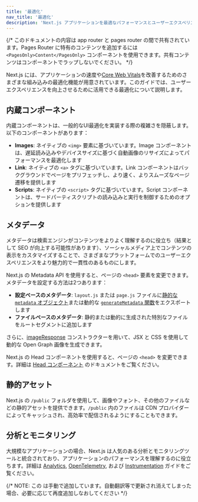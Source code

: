 ```yaml
---
title: '最適化'
nav_title: '最適化'
description: 'Next.js アプリケーションを最適なパフォーマンスとユーザーエクスペリエンスのために最適化します。'
---
```


{/* このドキュメントの内容は app router と pages router の間で共有されています。Pages Router に特有のコンテンツを追加するには `<PagesOnly>Content</PagesOnly>` コンポーネントを使用できます。共有コンテンツはコンポーネントでラップしないでください。 */}

Next.js には、アプリケーションの速度や[Core Web Vitals](https://web.dev/vitals/)を改善するためのさまざまな組み込みの最適化機能が用意されています。このガイドでは、ユーザーエクスペリエンスを向上させるために活用できる最適化について説明します。

## 内蔵コンポーネント

内蔵コンポーネントは、一般的なUI最適化を実装する際の複雑さを隠蔽します。以下のコンポーネントがあります：

- **Images**: ネイティブの `<img>` 要素に基づいています。Image コンポーネントは、遅延読み込みやデバイスサイズに基づく自動画像のリサイズによってパフォーマンスを最適化します
- **Link**: ネイティブの `<a>` タグに基づいています。Link コンポーネントはバックグラウンドでページをプリフェッチし、より速く、よりスムーズなページ遷移を提供します
- **Scripts**: ネイティブの `<script>` タグに基づいています。Script コンポーネントは、サードパーティスクリプトの読み込みと実行を制御するためのオプションを提供します

## メタデータ

メタデータは検索エンジンがコンテンツをよりよく理解するのに役立ち（結果として SEO が向上する可能性があります）、ソーシャルメディア上でコンテンツの表示をカスタマイズすることで、さまざまなプラットフォームでのユーザーエクスペリエンスをより魅力的で一貫性のあるものにします。

<AppOnly>

Next.js の Metadata API を使用すると、ページの `<head>` 要素を変更できます。メタデータを設定する方法は2つあります：

- **設定ベースのメタデータ**: `layout.js` または `page.js` ファイルに[静的な `metadata` オブジェクト](/docs/app/api-reference/functions/generate-metadata#metadata-object)または動的な [`generateMetadata` 関数](/docs/app/api-reference/functions/generate-metadata#generatemetadata-function)をエクスポートします
- **ファイルベースのメタデータ**: 静的または動的に生成された特別なファイルをルートセグメントに追加します

さらに、[imageResponse](/docs/app/api-reference/functions/image-response) コンストラクターを用いて、JSX と CSS を使用して動的な Open Graph 画像を生成できます。

</AppOnly>

<PagesOnly>

Next.js の Head コンポーネントを使用すると、ページの `<head>` を変更できます。詳細は [Head コンポーネント](/docs/pages/api-reference/components/head) のドキュメントをご覧ください。

</PagesOnly>

## 静的アセット

Next.js の `/public` フォルダを使用して、画像やフォント、その他のファイルなどの静的アセットを提供できます。`/public` 内のファイルは CDN プロバイダーによってキャッシュされ、高効率で配信されるようにすることもできます。

## 分析とモニタリング

大規模なアプリケーションの場合、Next.js は人気のある分析とモニタリングツールと統合されており、アプリケーションのパフォーマンスを理解するのに役立ちます。詳細は <PagesOnly>[Analytics](/docs/app/building-your-application/optimizing/analytics), </PagesOnly> [OpenTelemetry](/docs/pages/building-your-application/optimizing/open-telemetry)<PagesOnly>, </PagesOnly> および [Instrumentation](/docs/pages/building-your-application/optimizing/instrumentation) ガイドをご覧ください。

{/* NOTE: この <DocCardList /> は手動で追加しています。自動翻訳等で更新され消えてしまった場合、必要に応じて再度追加しなおしてください */}

<DocCardList />